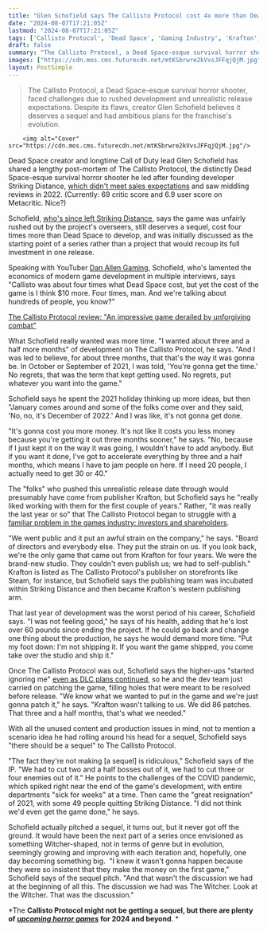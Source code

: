 ```yaml
---
title: "Glen Schofield says The Callisto Protocol cost 4x more than Dead Space, needed 3 more months of work, and wasn't meant to be one-and-done: 'The discussion we had was ... look at The Witcher'"
date: "2024-08-07T17:21:05Z"
lastmod: "2024-08-07T17:21:05Z"
tags: ['Callisto Protocol', 'Dead Space', 'Gaming Industry', 'Krafton', 'Striking Distance', 'Survival Horror', 'Third Person Shooter', 'The Witcher']
draft: false
summary: "The Callisto Protocol, a Dead Space-esque survival horror shooter, faced challenges due to rushed development and unrealistic release expectations. Despite its flaws, creator Glen Schofield believes it deserves a sequel and had ambitious plans for the franchise's evolution."
images: ["https://cdn.mos.cms.futurecdn.net/mtKSbrwre2kVvsJFFqjQjM.jpg"]
layout: PostSimple
---
```

> The Callisto Protocol, a Dead Space-esque survival horror shooter, faced challenges due to rushed development and unrealistic release expectations. Despite its flaws, creator Glen Schofield believes it deserves a sequel and had ambitious plans for the franchise's evolution.


        <img alt="Cover" src="https://cdn.mos.cms.futurecdn.net/mtKSbrwre2kVvsJFFqjQjM.jpg"/>
        
Dead Space creator and longtime Call of Duty lead Glen Schofield has shared a lengthy post-mortem of The Callisto Protocol, the distinctly Dead Space-esque survival horror shooter he led after founding developer Striking Distance, [<u>which didn't meet sales expectations</u>](https://www.gamesradar.com/after-disappointing-sales-and-dlc-the-callisto-protocol-studio-has-laid-off-32-people/) and saw middling reviews in 2022. (Currently: 69 critic score and 6.9 user score on Metacritic. Nice?) 

Schofield, [<u>who's since left Striking Distance</u>](https://www.gamesradar.com/dead-space-vet-leaves-studio-he-founded-after-the-callisto-protocol-flops/), says the game was unfairly rushed out by the project's overseers, still deserves a sequel, cost four times more than Dead Space to develop, and was initially discussed as the starting point of a series rather than a project that would recoup its full investment in one release. 

Speaking with YouTuber [<u>Dan Allen Gaming</u>](https://youtu.be/-IIVia5aiUQ), Schofield, who's lamented the economics of modern game development in multiple interviews, says "Callisto was about four times what Dead Space cost, but yet the cost of the game is I think $10 more. Four times, man. And we're talking about hundreds of people, you know?"



[The Callisto Protocol review: "An impressive game derailed by unforgiving combat"](https://www.gamesradar.com/callisto-protocol-review/)

What Schofield really wanted was more time. "I wanted about three and a half more months" of development on The Callisto Protocol, he says. "And I was led to believe, for about three months, that that's the way it was gonna be. In October or September of 2021, I was told, 'You're gonna get the time.' No regrets, that was the term that kept getting used. No regrets, put whatever you want into the game."

Schofield says he spent the 2021 holiday thinking up more ideas, but then "January comes around and some of the folks come over and they said, 'No, no, it's December of 2022.' And I was like, it's not gonna get done. 

"It's gonna cost you more money. It's not like it costs you less money because you're getting it out three months sooner," he says. "No, because if I just kept it on the way it was going, I wouldn't have to add anybody. But if you want it done, I've got to accelerate everything by three and a half months, which means I have to jam people on here. If I need 20 people, I actually need to get 30 or 40."



The "folks" who pushed this unrealistic release date through would presumably have come from publisher Krafton, but Schofield says he "really liked working with them for the first couple of years." Rather, "it was really the last year or so" that The Callisto Protocol began to struggle with [<u>a familiar problem in the games industry: investors and shareholders</u>](https://www.gamesradar.com/games/third-person-shooter/new-helldivers-2-studio-ceo-wants-to-avoid-the-poison-currently-destroying-the-games-industry-publicly-traded-companies-and-endless-growth/). 

"We went public and it put an awful strain on the company," he says. "Board of directors and everybody else. They put the strain on us. If you look back, we're the only game that came out from Krafton for four years. We were the brand-new studio. They couldn't even publish us; we had to self-publish." Krafton is listed as The Callisto Protocol's publisher on storefronts like Steam, for instance, but Schofield says the publishing team was incubated within Striking Distance and then became Krafton's western publishing arm. 

That last year of development was the worst period of his career, Schofield says. "I was not feeling good," he says of his health, adding that he's lost over 60 pounds since ending the project. If he could go back and change one thing about the production, he says he would demand more time. "Put my foot down: I'm not shipping it. If you want the game shipped, you come take over the studio and ship it."

Once The Callisto Protocol was out, Schofield says the higher-ups "started ignoring me" [<u>even as DLC plans continued</u>](https://www.gamesradar.com/the-callisto-protocol-is-getting-final-chapter-story-dlc/), so he and the dev team just carried on patching the game, filling holes that were meant to be resolved before release. "We know what we wanted to put in the game and we're just gonna patch it," he says. "Krafton wasn't talking to us. We did 86 patches. That three and a half months, that's what we needed." 



With all the unused content and production issues in mind, not to mention a scenario idea he had rolling around his head for a sequel, Schofield says "there should be a sequel" to The Callisto Protocol. 

"The fact they're not making [a sequel] is ridiculous," Schofield says of the IP. "We had to cut two and a half bosses out of it, we had to cut three or four enemies out of it." He points to the challenges of the COVID pandemic, which spiked right near the end of the game's development, with entire departments "sick for weeks" at a time. Then came the "great resignation" of 2021, with some 49 people quitting Striking Distance. "I did not think we'd even get the game done," he says. 

Schofield actually pitched a sequel, it turns out, but it never got off the ground. It would have been the next part of a series once envisioned as something Witcher-shaped, not in terms of genre but in evolution, seemingly growing and improving with each iteration and, hopefully, one day becoming something big.  "I knew it wasn't gonna happen because they were so insistent that they make the money on the first game," Schofield says of the sequel pitch. "And that wasn't the discussion we had at the beginning of all this. The discussion we had was The Witcher. Look at the Witcher. That was the discussion." 

*The **Callisto Protocol might not be getting a sequel, but there are plenty of *[<em>upcoming horror games</em>](https://www.gamesradar.com/upcoming-horror-games/)* for 2024 and beyond**. *
        
